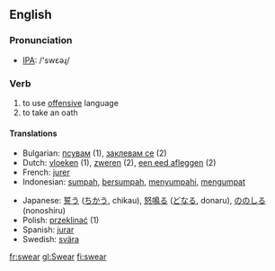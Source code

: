 ==English==
=== Pronunciation ===
*[[w:IPA|IPA]]: /'swεəɻ/

=== Verb ===
{{irregverb|'''to swear'''|'''[[swears]]'''|'''[[swore]]'''|'''[[sworn]]'''|'''[[swearing]]'''}}

# to use [[offensive]] language
# to take an oath

==== Translations ====
{{top}}
*Bulgarian: [[псувам]] (1), [[заклевам се]] (2)
*Dutch: [[vloeken]] (1), [[zweren]] (2), [[een eed afleggen]] (2)
*French: [[jurer]]
*Indonesian: [[sumpah]], [[sumpah|bersumpah]], [[sumpah|menyumpahi]], [[umpat|mengumpat]]
{{mid}}
*Japanese: [[誓う]] ([[ちかう]], chikau), [[怒鳴る]] ([[どなる]], donaru), [[ののしる]] (nonoshiru)
*Polish: [[przeklinać]] (1)
*Spanish: [[jurar]]
*Swedish: [[svära]]
{{bottom}}

[[fr:swear]]
[[gl:Swear]]
[[fi:swear]]